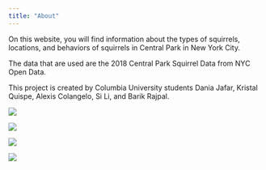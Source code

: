 ```yaml
---
title: "About"
---
```


On this website, you will find information about the types of squirrels, locations, and behaviors of squirrels in Central Park in New York City. 

The data that are used are the 2018 Central Park Squirrel Data from NYC Open Data. 

This project is created by Columbia University students Dania Jafar, Kristal Quispe, Alexis Colangelo, Si Li, and Barik Rajpal.

<img src="squirrel2.jpg">

<img src="squirrel5.jpg">

<img src="squirrel4.jpeg">

<img src="squirrel3.jpg">